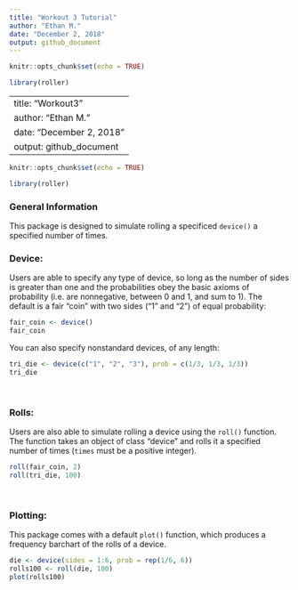 ```yaml
---
title: "Workout 3 Tutorial"
author: "Ethan M."
date: "December 2, 2018"
output: github_document
---
```


```r
knitr::opts_chunk$set(echo = TRUE)
```

```r
library(roller)
```
---
title: "Workout3"
author: "Ethan M."
date: "December 2, 2018"
output: github_document
---

```r
knitr::opts_chunk$set(echo = TRUE)
```

```r
library(roller)
```

### General Information

This package is designed to simulate rolling a specificed `device()` a specified number of times. 


### Device:

Users are able to specify any type of device, so long as the number of sides is greater than one and the probabilities obey the basic axioms of probability (i.e. are nonnegative, between 0 and 1, and sum to 1). The default is a fair "coin" with two sides ("1" and "2") of equal probability:

```r
fair_coin <- device()
fair_coin
```

You can also specify nonstandard devices, of any length:

```r
tri_die <- device(c("1", "2", "3"), prob = c(1/3, 1/3, 1/3))
tri_die
```

\ 

### Rolls:

Users are also able to simulate rolling a device using the `roll()` function. The function takes an object of class "device" and rolls it a specified number of times (`times` must be a positive integer).

```r
roll(fair_coin, 2)
roll(tri_die, 100)
```

\ 

### Plotting:

This package comes with a default `plot()` function, which produces a frequency barchart of the rolls of a device. 

```r
die <- device(sides = 1:6, prob = rep(1/6, 6))
rolls100 <- roll(die, 100)
plot(rolls100)
```


